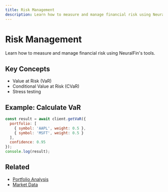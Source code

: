 ```yaml
---
title: Risk Management
description: Learn how to measure and manage financial risk using NeuralFin's tools.
---
```


# Risk Management

Learn how to measure and manage financial risk using NeuralFin's tools.

## Key Concepts
- Value at Risk (VaR)
- Conditional Value at Risk (CVaR)
- Stress testing

## Example: Calculate VaR

```js
const result = await client.getVaR({
  portfolio: [
    { symbol: 'AAPL', weight: 0.5 },
    { symbol: 'MSFT', weight: 0.5 }
  ],
  confidence: 0.95
});
console.log(result);
```

## Related
- [Portfolio Analysis](/docs/portfolio-analysis)
- [Market Data](/docs/market-data) 